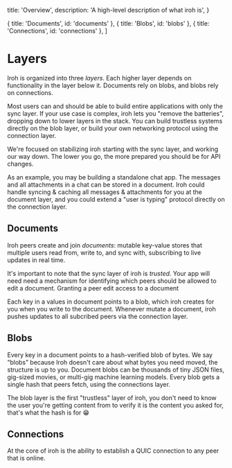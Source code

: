 

  title: 'Overview',
  description:
    'A high-level description of what iroh is',
}

  { title: 'Documents', id: 'documents' },
  { title: 'Blobs', id: 'blobs' },
  { title: 'Connections', id: 'connections' },
]

# Layers

Iroh is organized into three _layers_. Each higher layer depends on functionality in the layer below it. Documents rely on blobs, and blobs rely on connections.

<Concepts>
  <Concept name="Documents" href="/docs/documents" description="Collaborate on shared key-value tables of blobs with peers." />
  <Concept name="Blobs" href="/docs/blobs" description="Fetch and cache byte sequences by their hash." />
  <Concept name="Connections" href="/docs/connections" description="Open a connection to any available peer on the network." />
</Concepts>

Most users can and should be able to build entire applications with only the sync layer. If your use case is complex, iroh lets you "remove the batteries", dropping down to lower layers in the stack. You can build trustless systems directly on the blob layer, or build your own networking protocol using the connection layer.

<Note>
We're focused on stabilizing iroh starting with the sync layer, and working our way down.
The lower you go, the more prepared you should be for API changes.
</Note>

As an example, you may be building a standalone chat app. The messages and all attachments in a chat can be stored in a document. Iroh could handle syncing & caching all messages & attachments for you at the document layer, and you could extend a "user is typing" protocol directly on the connection layer.

## Documents

Iroh peers create and join _documents_: mutable key-value stores that multiple users read from, write to, and sync with, subscribing to live updates in real time.

It's important to note that the sync layer of iroh is _trusted_. Your app will need need a mechanism for identifying which peers should be allowed to edit a document. Granting a peer edit access to a document

Each key in a values in document points to a blob, which iroh creates for you when you write to the document. Whenever mutate a document, iroh pushes updates to all subcribed peers via the connection layer.

## Blobs

Every key in a document points to a hash-verified blob of bytes. We say “blobs” because Iroh doesn\'t care about what bytes you need moved, the structure is up to you. Document blobs can be thousands of tiny JSON files, gig-sized movies, or multi-gig machine learning models. Every blob gets a single hash that peers fetch, using the connections layer.

The blob layer is the first "trustless" layer of iroh, you don't need to know the user you're getting content from to verify it is the content you asked for, that's what the hash is for 😁

## Connections

At the core of iroh is the ability to establish a QUIC connection to any peer that is online.

